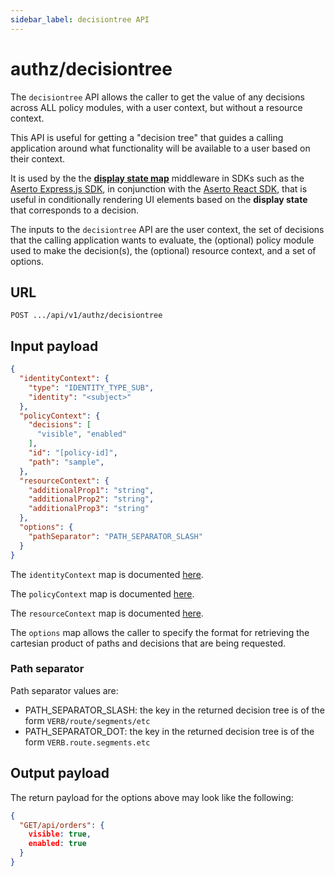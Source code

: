 ```yaml
---
sidebar_label: decisiontree API
---
```


# authz/decisiontree

The `decisiontree` API allows the caller to get the value of any decisions across ALL policy modules, 
with a user context, but without a resource context. 

This API is useful for getting a "decision tree" that guides a calling application around what 
functionality will be available to a user based on their context. 

It is used by the the [**display state map**](/docs/authorizer-guide/display-state-map) middleware in SDKs 
such as the [Aserto Express.js SDK](/docs/software-development-kits/express#displaystatemap-middleware), in 
conjunction with the [Aserto React SDK](/docs/software-development-kits/react), that is useful in 
conditionally rendering UI elements based on the **display state** that corresponds to a decision. 

The inputs to the `decisiontree` API are the user context, the set of decisions that the calling 
application wants to evaluate, the (optional) policy module used to make the decision(s), the (optional)
resource context, and a set of options.

## URL

`POST .../api/v1/authz/decisiontree`

## Input payload

```json
{
  "identityContext": {
    "type": "IDENTITY_TYPE_SUB",
    "identity": "<subject>"
  }, 
  "policyContext": {
    "decisions": [
      "visible", "enabled"
    ],
    "id": "[policy-id]",
    "path": "sample",
  },
  "resourceContext": {
    "additionalProp1": "string",
    "additionalProp2": "string",
    "additionalProp3": "string"
  },
  "options": {
    "pathSeparator": "PATH_SEPARATOR_SLASH"
  }
}
```

The `identityContext` map is documented [here](/docs/authorizer-guide/identity-context).

The `policyContext` map is documented [here](/docs/authorizer-guide/policy-context).

The `resourceContext` map is documented [here](/docs/authorizer-guide/resource-context).

The `options` map allows the caller to specify the format for retrieving the cartesian product of 
paths and decisions that are being requested.

### Path separator

Path separator values are:
* PATH_SEPARATOR_SLASH: the key in the returned decision tree is of the form `VERB/route/segments/etc`
* PATH_SEPARATOR_DOT: the key in the returned decision tree is of the form `VERB.route.segments.etc`

## Output payload

The return payload for the options above may look like the following:

```json
{
  "GET/api/orders": {
    visible: true,
    enabled: true
  }
}
```
